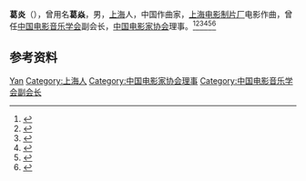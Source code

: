 {{Otheruses|other=名为葛炎的其他人物|葛炎}}

'''葛炎'''（{{bd|1922年||2003年}}），曾用名'''葛焱'''，男，[[上海|上海]]人，中国作曲家，[[上海电影制片厂|上海电影制片厂]]电影作曲，曾任[[中国电影音乐学会|中国电影音乐学会]]副会长，[[中国电影家协会|中国电影家协会]]理事。<ref>{{Cite book|title=二十世纪中国名人辞典|author=蔡开松, 于信凤主编; 曾卓明, 周溯源, 赵书刚副主编|publisher=辽宁人民出版社|year=1991|isbn=|location=沈阳|pages=}}</ref><ref>{{Cite book|title=中国电影电视艺术家辞典|author=何厚桢主编|publisher=中国学术期刊（光盘版）电子杂志社|year=2007|isbn=|location=北京|pages=}}</ref><ref>{{Cite book|title=中国当代艺术界名人录|author=中国名人研究院编; 异天, 戈德主编|publisher=社会科学文献出版社|year=1993|isbn=|location=北京|pages=}}</ref><ref>{{Cite book|title=中华当代文化名人大辞典|author=张品兴, 殷登祥, 陈有进等主编|publisher=中国广播电视出版社|year=1992|isbn=9787504315137|location=北京|pages=}}</ref><ref>{{Cite book|title=20世纪中华人物名字号辞典|author=周家珍编著|publisher=法律出版社|year=2000|isbn=9787503628320|location=北京|pages=}}</ref><ref>{{Cite book|title=中国近现代人物别名词典|author=徐为民编|publisher=沈阳出版社|year=1993|isbn=|location=沈阳|pages=}}</ref>

== 参考资料 ==
{{reflist}}

{{Navboxes
| title  = 葛炎在[[中国电影家协会|中国电影家协会]]的职务
| list1  =
{{中国电影家协会第四届理事会}}
}}

{{Authority control}}
{{DEFAULTSORT:Ge葛}}
[[Category:葛姓|Yan]]
[[Category:上海人|Category:上海人]]
[[Category:中国电影家协会理事|Category:中国电影家协会理事]]
[[Category:中国电影音乐学会副会长|Category:中国电影音乐学会副会长]]

{{中国人物小作品}}